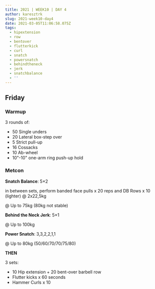 ```yaml
---
title: 2021 | WEEK10 | DAY 4
author: karesztrk
slug: 2021-week10-day4
date: 2021-03-05T11:06:58.075Z
tags:
  - hipextension
  - row
  - bentover
  - flutterkick
  - curl
  - snatch
  - powersnatch
  - behindtheneck
  - jerk
  - snatchbalance
  - ''
---
```


## Friday

### Warmup

3 rounds of:

- 50 Single unders
- 20 Lateral box-step over
- 5 Strict pull-up
- 16 Cossacks
- 10 Ab-wheel
- 10"-10" one-arm ring push-up hold

### Metcon

**Snatch Balance**: 5×2

in between sets, perform banded face pulls x 20 reps and DB Rows x 10 (lighter) @ 2x22,5kg

@ Up to 75kg (80kg not stable)

**Behind the Neck Jerk**: 5×1

@ Up to 100kg

**Power Snatch**: 3,3,2,2,1,1

@ Up to 80kg (50/60/70/70/75/80)

**THEN**

3 sets:

- 10 Hip extension + 20 bent-over barbell row
- Flutter kicks x 60 seconds
- Hammer Curls x 10

